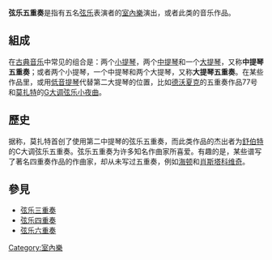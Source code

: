 '''弦乐五重奏'''是指有五名[[弦乐|弦乐]]表演者的[[室內樂|室內樂]]演出，或者此类的音乐作品。

==組成==
在[[古典音乐|古典音乐]]中常见的组合是：两个[[小提琴|小提琴]]，两个[[中提琴|中提琴]]和一个[[大提琴|大提琴]]，又称'''中提琴五重奏'''；或者两个小提琴，一个中提琴和两个大提琴，又称'''大提琴五重奏'''。在某些作品里，或用[[低音提琴|低音提琴]]代替第二大提琴的位置，比如[[德沃夏克|德沃夏克]]的五重奏作品77号和[[莫扎特|莫扎特]]的[[G大调弦乐小夜曲|G大调弦乐小夜曲]]。

==歷史==
据称，莫扎特首创了使用第二中提琴的弦乐五重奏，而此类作品的杰出者为[[舒伯特|舒伯特]]的C大调弦乐五重奏。弦乐五重奏为许多知名作曲家所喜爱。有趣的是，某些谱写了著名四重奏作品的作曲家，却从未写过五重奏，例如[[海顿|海顿]]和[[肖斯塔科维奇|肖斯塔科维奇]]。

==參見==
*[[弦乐三重奏|弦乐三重奏]]
*[[弦乐四重奏|弦乐四重奏]]
*[[弦乐六重奏|弦乐六重奏]]

{{music-stub}}

[[Category:室內樂|Category:室內樂]]